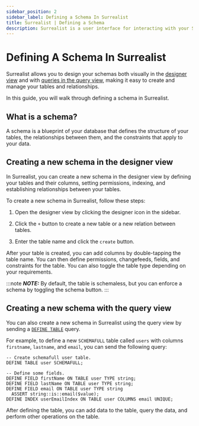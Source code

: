 ```yaml
---
sidebar_position: 2
sidebar_label: Defining a Schema In Surrealist
title: Surrealist | Defining a Schema
description: Surrealist is a user interface for interacting with your SurrealDB database visually. It enables you to seamlessly connect to any SurrealDB instance, allowing you to execute queries, explore your tables, design your schemas, and much more.
---
```


# Defining A Schema In Surrealist

Surrealist allows you to design your schemas both visually in the [designer view](/docs/surrealist/concepts/designing-the-database-schema) and with [queries in the query view](/docs/surrealist/concepts/sending-queries), making it easy to create and manage your tables and relationships. 

In this guide, you will walk through defining a schema in Surrealist.

## What is a schema?

A schema is a blueprint of your database that defines the structure of your tables, the relationships between them, and the constraints that apply to your data. 

## Creating a new schema in the designer view

In Surrealist, you can create a new schema in the designer view by defining your tables and their columns, setting permissions, indexing, and establishing relationships between your tables.

To create a new schema in Surrealist, follow these steps:

1. Open the designer view by clicking the designer icon in the sidebar.

2. Click the `+` button to create a new table or a new relation between tables.

3. Enter the table name and click the `create` button.

After your table is created, you can add columns by double-tapping the table name. You can then define permissions, changefeeds, fields, and constraints for the table. You can also toggle the table type depending on your requirements.

:::note
___NOTE:___ By default, the table is schemaless, but you can enforce a schema by toggling the schema button.
::: 

## Creating a new schema with the query view

You can also create a new schema in Surrealist using the query view by sending a [`DEFINE TABLE`](/docs/surrealql/statements/define/table) query.

For example, to define a new `SCHEMAFULL` table called `users` with columns `firstname`, `lastname`, and `email`, you can send the following query:

```surql
-- Create schemafull user table.
DEFINE TABLE user SCHEMAFULL;

-- Define some fields.
DEFINE FIELD firstName ON TABLE user TYPE string;
DEFINE FIELD lastName ON TABLE user TYPE string;
DEFINE FIELD email ON TABLE user TYPE string
  ASSERT string::is::email($value);
DEFINE INDEX userEmailIndex ON TABLE user COLUMNS email UNIQUE;
```

<SurrealistMini url="https://surrealist.app/mini?setup=--+Create+schemafull+user+table.%0ADEFINE+TABLE+user+SCHEMAFULL%3B%0A%0A--+Define+some+fields.%0ADEFINE+FIELD+firstName+ON+TABLE+user+TYPE+string%3B%0ADEFINE+FIELD+lastName+ON+TABLE+user+TYPE+string%3B%0ADEFINE+FIELD+email+ON+TABLE+user+TYPE+string%0A++ASSERT+string%3A%3Ais%3A%3Aemail%28%24value%29%3B%0ADEFINE+INDEX+userEmailIndex+ON+TABLE+user+COLUMNS+email+UNIQUE%3B&query=%2F%2F+Get+information+for+Table%0AINFO+FOR+TABLE+user%3B%0A%0A%2F%2F+Add+a+user+with+all+required+fields+%0ACREATE+user+CONTENT+%7B%0A++++firstName%3A+%27Tobie%27%2C%0A++++lastName%3A+%27Hitchcock%27%2C%0A++++email%3A+%27Tobie.Hitchcock%40surrealdb.com%27%2C%0A%7D%3B%0A%0A%2F%2F+Query+the+data%0ASELECT+*+FROM+user%3B"/>

After defining the table, you can add data to the table, query the data, and perform other operations on the table.

